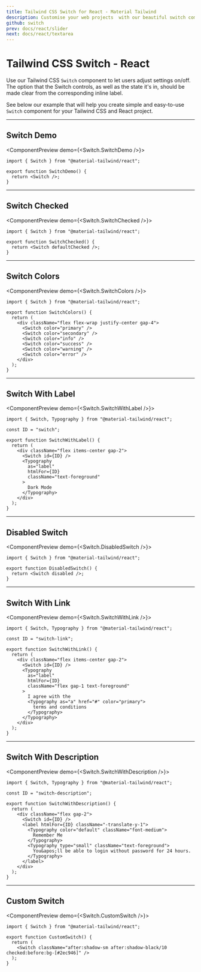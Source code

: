 ```yaml
---
title: Tailwind CSS Switch for React - Material Tailwind
description: Customise your web projects  with our beautiful switch component for Tailwind CSS and React using Material Design guidelines.
github: switch
prev: docs/react/slider
next: docs/react/textarea
---
```


# Tailwind CSS Switch - React

Use our Tailwind CSS `Switch` component to let users adjust settings on/off. The option that the Switch controls, as well as the state it's in, should be made clear from the corresponding inline label.

See below our example that will help you create simple and easy-to-use `Switch` component for your Tailwind CSS and React project.

---

## Switch Demo

<ComponentPreview demo={<Switch.SwitchDemo />}>
```tsx
import { Switch } from "@material-tailwind/react";

export function SwitchDemo() {
  return <Switch />;
}
```
</ComponentPreview>

---

## Switch Checked

<ComponentPreview demo={<Switch.SwitchChecked />}>
```tsx
import { Switch } from "@material-tailwind/react";

export function SwitchChecked() {
  return <Switch defaultChecked />;
}
```
</ComponentPreview>

---

## Switch Colors

<ComponentPreview demo={<Switch.SwitchColors />}>
```tsx
import { Switch } from "@material-tailwind/react";

export function SwitchColors() {
  return (
    <div className="flex flex-wrap justify-center gap-4">
      <Switch color="primary" />
      <Switch color="secondary" />
      <Switch color="info" />
      <Switch color="success" />
      <Switch color="warning" />
      <Switch color="error" />
    </div>
  );
}
```
</ComponentPreview>

---

## Switch With Label

<ComponentPreview demo={<Switch.SwitchWithLabel />}>
```tsx
import { Switch, Typography } from "@material-tailwind/react";

const ID = "switch";

export function SwitchWithLabel() {
  return (
    <div className="flex items-center gap-2">
      <Switch id={ID} />
      <Typography
        as="label"
        htmlFor={ID}
        className="text-foreground"
      >
        Dark Mode
      </Typography>
    </div>
  );
}
```
</ComponentPreview>

---

## Disabled Switch

<ComponentPreview demo={<Switch.DisabledSwitch />}>
```tsx
import { Switch } from "@material-tailwind/react";

export function DisabledSwitch() {
  return <Switch disabled />;
}
```
</ComponentPreview>

---

## Switch With Link

<ComponentPreview demo={<Switch.SwitchWithLink />}>
```tsx
import { Switch, Typography } from "@material-tailwind/react";

const ID = "switch-link";

export function SwitchWithLink() {
  return (
    <div className="flex items-center gap-2">
      <Switch id={ID} />
      <Typography
        as="label"
        htmlFor={ID}
        className="flex gap-1 text-foreground"
      >
        I agree with the
        <Typography as="a" href="#" color="primary">
          terms and conditions
        </Typography>
      </Typography>
    </div>
  );
}
```
</ComponentPreview>

---

## Switch With Description

<ComponentPreview demo={<Switch.SwitchWithDescription />}>
```tsx
import { Switch, Typography } from "@material-tailwind/react";

const ID = "switch-description";

export function SwitchWithDescription() {
  return (
    <div className="flex gap-2">
      <Switch id={ID} />
      <label htmlFor={ID} className="-translate-y-1">
        <Typography color="default" className="font-medium">
          Remember Me
        </Typography>
        <Typography type="small" className="text-foreground">
          You&apos;ll be able to login without password for 24 hours.
        </Typography>
      </label>
    </div>
  );
}
```
</ComponentPreview>

---

## Custom Switch

<ComponentPreview demo={<Switch.CustomSwitch />}>
```tsx
import { Switch } from "@material-tailwind/react";

export function CustomSwitch() {
  return (
    <Switch className="after:shadow-sm after:shadow-black/10 checked:before:bg-[#2ec946]" />
  );
}
```
</ComponentPreview>